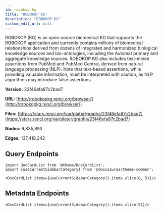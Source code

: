 ```yaml
---
id: robokop-kg
title: "ROBOKOP KG"
description: "ROBOKOP KG"
custom_edit_url: null
---
```





ROBOKOP (KG) is an open-source biomedical KG that supports the ROBOKOP application and currently contains millions of biomedical relationships derived from dozens of integrated and harmonized biological knowledge sources and bio-ontologies, including the Automat primary and aggregate knowledge sources. ROBOKOP KG also includes text-mined assertions from PubMed and PubMed Central, derived from natural language processing (NLP). Note that text-based assertions, while providing valuable information, must be interpreted with caution, as NLP algorithms may introduce false assertions.

**Version:** 23f46efa87c2bad7

**URL:** [http://robokopkg.renci.org/browser/](http://robokopkg.renci.org/browser/)

**Files:** [https://stars.renci.org/var/plater/graphs/23f46efa87c2bad7](https://stars.renci.org/var/plater/graphs/23f46efa87c2bad7)

**Nodes:** 9,835,893

**Edges:** 137,418,342






## Query Endpoints
```mdx-code-block
import DocCardList from '@theme/DocCardList';
import {useCurrentSidebarCategory} from '@docusaurus/theme-common';

<DocCardList items={useCurrentSidebarCategory().items.slice(0, 5)}/>
```

## Metadata Endpoints    
```mdx-code-block
<DocCardList items={useCurrentSidebarCategory().items.slice(5)}/>
```
      
